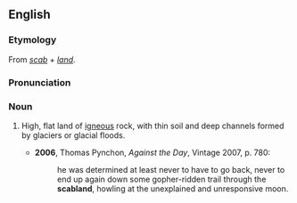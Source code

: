 ==English==
===Etymology===
From ''[[scab]]'' + ''[[land]]''.

===Pronunciation===
{{IPA|/ˈskæblænd/}}

===Noun===
{{en-noun}}

# {{context|US|geography}} High, flat land of [[igneous]] rock, with thin soil and deep channels formed by glaciers or glacial floods.
#*'''2006''', Thomas Pynchon, ''Against the Day'', Vintage 2007, p. 780:
#*:he was determined at least never to have to go back, never to end up again down some gopher-ridden trail through the '''scabland''', howling at the unexplained and unresponsive moon.